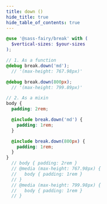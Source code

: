 ```yaml
---
title: down ()
hide_title: true
hide_table_of_contents: true
---
```


<DocPage fieldName="down" fieldType="function" spec={Spec} />

```scss
@use '@sass-fairy/break' with (
  $vertical-sizes: $your-sizes
);

// 1. As a function
@debug break.down('md');
  // '(max-height: 767.98px)'

@debug break.down(800px);
  // '(max-height: 799.89px)'

// 2. As a mixin
body {
  padding: 2rem;

  @include break.down('md') {
    padding: 1rem;
  }

  @include break.down(800px) {
    padding: 1rem;
  }
}
  // body { padding: 2rem }
  // @media (max-height: 767.98px) {
  //   body { padding: 1rem }
  // }
  // @media (max-height: 799.98px) {
  //   body { padding: 1rem }
  // }
```
